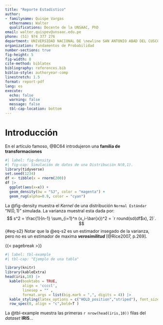 ```yaml
---
title: "Reporte Estadístico"
author:
- familyname: Quispe Vargas
  othernames: Walter
  qualifications: Docente de la UNSAAC, PhD
email: walter.quispev@unsaac.edu.pe
phone: (51) 974 377 276
department: UNIVERSIDAD NACIONAL DE \newline SAN ANTONIO ABAD DEL CUSCO \newline  \newline Departmento Académico de\newline Matemática y Estadística
organization: Fundamentos de Probabilidad
number-sections: true
fig-height: 5
fig-width: 8
cite-method: biblatex
bibliography: references.bib
biblio-style: authoryear-comp
linestretch: 1.5
format: report-pdf
lang: es
execute:
  echo: false
  warning: false
  message: false
  tbl-cap-location: bottom
---
```



# Introducción

En el artículo famoso, @BC64 introdujeron una **familia de transformaciones** \dots

```r
#| label: fig-density
#| fig-cap: Simulación de datos de una Distribución N(0,1).
library(tidyverse)
set.seed(1234)
df <- tibble(x = rnorm(200))
df |>
  ggplot(aes(x=x)) +
  geom_density(bw = "SJ", color = "magenta") +
  geom_rug(alpha=0.9, color = "cyan")
```

La @fig-density muestra el *Kernel* de una distribución `Normal Estándar` "$N(0,1)$" simulada. La varianza muestral esta dada por:
$$
  s^2 = \frac{1}{n-1} \sum_{i=1}^n (x_i-\bar{x})^2 = `r round(sd(df$x), 2)`.
$$ {#eq-s2}
Notar que la @eq-s2 es un estimador insegado de la varianza, pero no es un estimador de maxima ***verosimilitud*** [@Rice2007, p.269].

{{< pagebreak >}}

```r
#| label: tbl-example
#| tbl-cap: "Ejemplo de una tabla"

library(knitr)
library(kableExtra)
head(iris,10) |> 
  kable(booktabs = TRUE,
        align = 'ccccl',
        linesep = "" ,
        format.args = list(big.mark = ",", digits = 4)) |> 
  kable_styling(latex_options = c("HOLD_position","striped"), font_size = 11)%>%
  row_spec(0, align = "c",bold=T )
```
La @tbl-example muestra las primeras `r nrow(head(iris,10))` filas del *dataset* **IRIS**...



